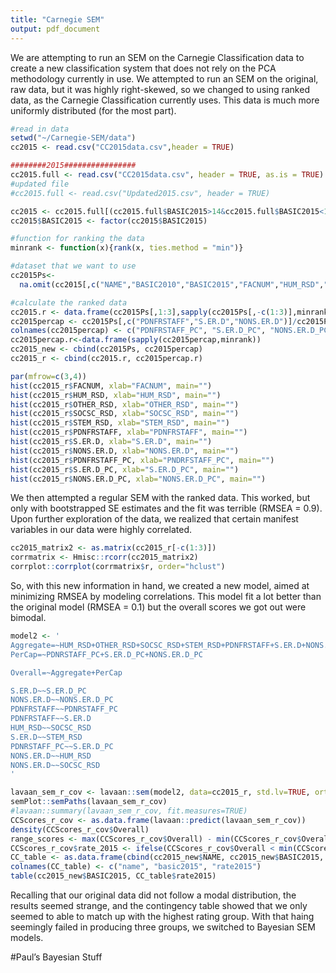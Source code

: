 ```yaml
---
title: "Carnegie SEM"
output: pdf_document
---
```


We are attempting to run an SEM on the Carnegie Classification data to create a new classification system that does not rely on the PCA methodology currently in use. We attempted to run an SEM on the original, raw data, but it was highly right-skewed, so we changed to using ranked data, as the Carnegie Classification currently uses. This data is much more uniformly distributed (for the most part). 

```r
#read in data
setwd("~/Carnegie-SEM/data")
cc2015 <- read.csv("CC2015data.csv",header = TRUE)

########2015################
cc2015.full <- read.csv("CC2015data.csv", header = TRUE, as.is = TRUE)
#updated file
#cc2015.full <- read.csv("Updated2015.csv", header = TRUE)

cc2015 <- cc2015.full[(cc2015.full$BASIC2015>14&cc2015.full$BASIC2015<18),]
cc2015$BASIC2015 <- factor(cc2015$BASIC2015)

#function for ranking the data
minrank <- function(x){rank(x, ties.method = "min")}

#dataset that we want to use
cc2015Ps<-
  na.omit(cc2015[,c("NAME","BASIC2010","BASIC2015","FACNUM","HUM_RSD","OTHER_RSD","SOCSC_RSD","STEM_RSD","PDNFRSTAFF","S.ER.D","NONS.ER.D")])

#calculate the ranked data
cc2015.r <- data.frame(cc2015Ps[,1:3],sapply(cc2015Ps[,-c(1:3)],minrank)) 
cc2015percap <- cc2015Ps[,c("PDNFRSTAFF","S.ER.D","NONS.ER.D")]/cc2015Ps$FACNUM
colnames(cc2015percap) <- c("PDNFRSTAFF_PC", "S.ER.D_PC", "NONS.ER.D_PC")
cc2015percap.r<-data.frame(sapply(cc2015percap,minrank))
cc2015_new <- cbind(cc2015Ps, cc2015percap)
cc2015_r <- cbind(cc2015.r, cc2015percap.r)
```

```r
par(mfrow=c(3,4))
hist(cc2015_r$FACNUM, xlab="FACNUM", main="")
hist(cc2015_r$HUM_RSD, xlab="HUM_RSD", main="")
hist(cc2015_r$OTHER_RSD, xlab="OTHER_RSD", main="")
hist(cc2015_r$SOCSC_RSD, xlab="SOCSC_RSD", main="")
hist(cc2015_r$STEM_RSD, xlab="STEM_RSD", main="")
hist(cc2015_r$PDNFRSTAFF, xlab="PDNFRSTAFF", main="")
hist(cc2015_r$S.ER.D, xlab="S.ER.D", main="")
hist(cc2015_r$NONS.ER.D, xlab="NONS.ER.D", main="")
hist(cc2015_r$PDNFRSTAFF_PC, xlab="PNDRFSTAFF_PC", main="")
hist(cc2015_r$S.ER.D_PC, xlab="S.ER.D_PC", main="")
hist(cc2015_r$NONS.ER.D_PC, xlab="NONS.ER.D_PC", main="")
```

We then attempted a regular SEM with the ranked data. This worked, but only with bootstrapped SE estimates and the fit was terrible (RMSEA = 0.9). Upon further exploration of the data, we realized that certain manifest variables in our data were highly correlated. 

```r
cc2015_matrix2 <- as.matrix(cc2015_r[-c(1:3)])
corrmatrix <- Hmisc::rcorr(cc2015_matrix2)
corrplot::corrplot(corrmatrix$r, order="hclust")
```

So, with this new information in hand, we created a new model, aimed at minimizing RMSEA by modeling correlations. This model fit a lot better than the original model (RMSEA = 0.1) but the overall scores we got out were bimodal.

```r
model2 <- '
Aggregate=~HUM_RSD+OTHER_RSD+SOCSC_RSD+STEM_RSD+PDNFRSTAFF+S.ER.D+NONS.ER.D
PerCap=~PDNRSTAFF_PC+S.ER.D_PC+NONS.ER.D_PC

Overall=~Aggregate+PerCap

S.ER.D~~S.ER.D_PC
NONS.ER.D~~NONS.ER.D_PC
PDNFRSTAFF~~PDNRSTAFF_PC
PDNFRSTAFF~~S.ER.D
HUM_RSD~~SOCSC_RSD
S.ER.D~~STEM_RSD
PDNRSTAFF_PC~~S.ER.D_PC
NONS.ER.D~~HUM_RSD
NONS.ER.D~~SOCSC_RSD
'

lavaan_sem_r_cov <- lavaan::sem(model2, data=cc2015_r, std.lv=TRUE, orthogonal=FALSE, se="robust.huber.white")
semPlot::semPaths(lavaan_sem_r_cov)
#lavaan::summary(lavaan_sem_r_cov, fit.measures=TRUE)
CCScores_r_cov <- as.data.frame(lavaan::predict(lavaan_sem_r_cov))
density(CCScores_r_cov$Overall)
range_scores <- max(CCScores_r_cov$Overall) - min(CCScores_r_cov$Overall)
CCScores_r_cov$rate_2015 <- ifelse(CCScores_r_cov$Overall < min(CCScores_r_cov$Overall)+((1/3)*range_scores), 'A', ifelse(CCScores_r_cov$Overall > max(CCScores_r_cov$Overall)-((1/3)*range_scores), 'C', 'B'))
CC_table <- as.data.frame(cbind(cc2015_new$NAME, cc2015_new$BASIC2015, CCScores_r_cov$rate_2015))
colnames(CC_table) <- c("name", "basic2015", "rate2015")
table(cc2015_new$BASIC2015, CC_table$rate2015)
```

Recalling that our original data did not follow a modal distribution, the results seemed strange, and the contingency table showed that we only seemed to able to match up with the highest rating group. With that haing seemingly failed in producing three groups, we switched to Bayesian SEM models.  

#Paul's Bayesian Stuff